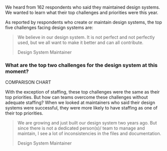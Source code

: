 
<ScreenBlock>
<div id="section-4">
  <SectionHeader number={4} title="Maintainers’ Challenges">
    <p>We heard from 162 respondents who said they maintained design systems. We wanted to learn what their top challenges and priorities were this year.</p>
  </SectionHeader>
  
  <Grid className="util-margin-top-1xl" gapRow="md">
    <GridCell span={3} rowSpanMD={3}>
      <p className="cmp-type-body-default util-margin-top-none">As reported by respondents who create or maintain design systems, the top five challenges facing design systems are:</p>
    </GridCell>
    <GridCell span={3} startLG={5}>
      <Number title="Overcoming technical / creative&nbsp;debt" number={1} />
    </GridCell>
    <GridCell span={3} startLG={9}>
      <Number title="Parity between design and code" number={2} />
    </GridCell>
    <GridCell span={3} startLG={5}>
      <Number title="Adoption" number={3} />
    </GridCell>
    <GridCell span={3} startLG={9}>
      <Number title="Staffing" number={4} />
    </GridCell>
    <GridCell span={3} startLG={5}>
      <Number title="Expanding the design system" number={5} />
    </GridCell>
  </Grid>
  
  <blockquote>
    <p>We believe in our design system. It is not perfect and not perfectly used, but we all want to make it better and can all contribute.</p>
    <p>Design System Maintainer</p>
  </blockquote>

  <h3>What are the top two challenges for the design system at this moment?</h3>

  <p>COMPARISON CHART</p>
  
  <p className="cmp-type-heading-3">With the exception of staffing, these top challenges were the same as their top priorities. But how can teams overcome these challenges without adequate staffing? When we looked at maintainers who said their design systems were successful, they were more likely to have staffing as one of their top priorities.</p>

  <RelatedReading
    title="Why Your Design System Needs a Documentation Site"
    description="Adoption has been a top challenge for many design systems over the past five years. If your team is struggling with adoption, one way to address it is to make your documentation more user-friendly."
    image="https://sparkbox.com/uploads/featured_images/c-meade_22-05.png"
    href="https://sparkbox.com/foundry/how_a_documentation_site_can_increase_your_design_system_subscribers"
  />
  
  <blockquote>
    <p>We are growing and just built our design system two years ago. But since there is not a dedicated person(s)/ team to manage and maintain, I see a lot of inconsistencies in the files and documentation.</p>
    <p>Design System Maintainer</p>
  </blockquote>
  
  <RelatedReading
    title="A New Design System to Meet Changing Needs"
    description="Many teams face staffing struggles to support an entire organization’s design system. Learn how Sparkbox worked with a client recently to plan for this."
    image="https://sparkbox.com/uploads/featured_images/case-study_t-barney_22-03.png"
    href="https://sparkbox.com/foundry/design_system_action_plan_case_study_building_a_design_system_foundation"
  />
  
</div>
</ScreenBlock>